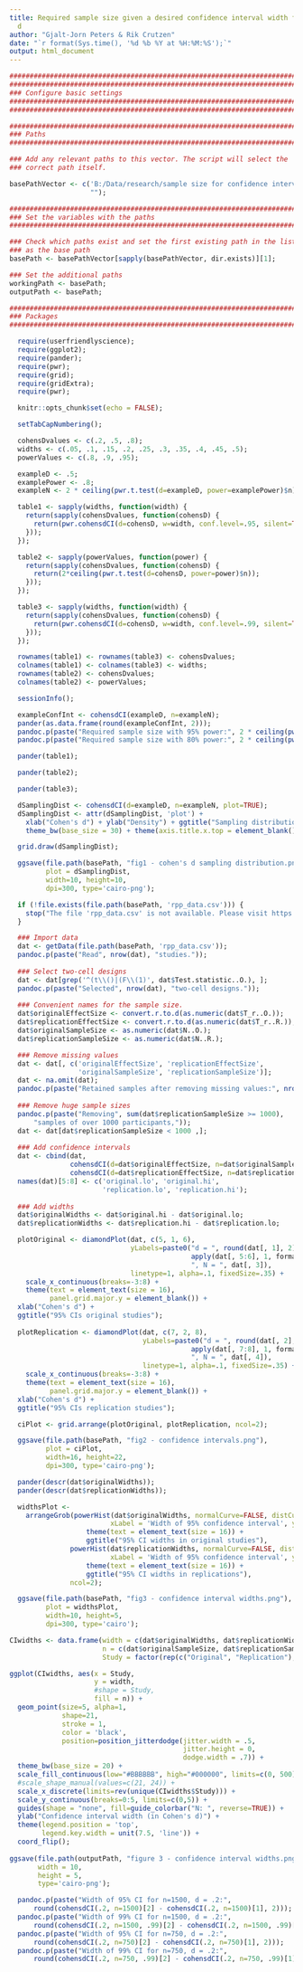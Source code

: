 ```yaml
---
title: Required sample size given a desired confidence interval width for Cohen's
  d
author: "Gjalt-Jorn Peters & Rik Crutzen"
date: "`r format(Sys.time(), '%d %b %Y at %H:%M:%S');`"
output: html_document
---
```


```r

################################################################################
################################################################################
### Configure basic settings
################################################################################
################################################################################

########################################################################
### Paths
########################################################################

### Add any relevant paths to this vector. The script will select the
### correct path itself.

basePathVector <- c('B:/Data/research/sample size for confidence intervals/sample-size-for-confidence-intervals',
                    "");

########################################################################
### Set the variables with the paths
########################################################################

### Check which paths exist and set the first existing path in the list
### as the base path
basePath <- basePathVector[sapply(basePathVector, dir.exists)][1];

### Set the additional paths
workingPath <- basePath;
outputPath <- basePath;

########################################################################
### Packages
########################################################################

  require(userfriendlyscience);
  require(ggplot2);
  require(pander);
  require(pwr);
  require(grid);
  require(gridExtra);
  require(pwr);

  knitr::opts_chunk$set(echo = FALSE);

  setTabCapNumbering();

  cohensDvalues <- c(.2, .5, .8);
  widths <- c(.05, .1, .15, .2, .25, .3, .35, .4, .45, .5);
  powerValues <- c(.8, .9, .95);

  exampleD <- .5;
  examplePower <- .8;
  exampleN <- 2 * ceiling(pwr.t.test(d=exampleD, power=examplePower)$n);

  table1 <- sapply(widths, function(width) {
    return(sapply(cohensDvalues, function(cohensD) {
      return(pwr.cohensdCI(d=cohensD, w=width, conf.level=.95, silent=TRUE));
    }));
  });

  table2 <- sapply(powerValues, function(power) {
    return(sapply(cohensDvalues, function(cohensD) {
      return(2*ceiling(pwr.t.test(d=cohensD, power=power)$n));
    }));
  });

  table3 <- sapply(widths, function(width) {
    return(sapply(cohensDvalues, function(cohensD) {
      return(pwr.cohensdCI(d=cohensD, w=width, conf.level=.99, silent=TRUE));
    }));
  });

  rownames(table1) <- rownames(table3) <- cohensDvalues;
  colnames(table1) <- colnames(table3) <- widths;
  rownames(table2) <- cohensDvalues;
  colnames(table2) <- powerValues;

```

```r

  sessionInfo();

  exampleConfInt <- cohensdCI(exampleD, n=exampleN);
  pander(as.data.frame(round(exampleConfInt, 2)));
  pandoc.p(paste("Required sample size with 95% power:", 2 * ceiling(pwr.t.test(d=exampleConfInt[1], power=.95)$n)));
  pandoc.p(paste("Required sample size with 80% power:", 2 * ceiling(pwr.t.test(d=exampleConfInt[1], power=.80)$n)));
```

```r
  pander(table1);
```

```r
  pander(table2);
```

```r
  pander(table3);
```

```r

  dSamplingDist <- cohensdCI(d=exampleD, n=exampleN, plot=TRUE);
  dSamplingDist <- attr(dSamplingDist, 'plot') +
    xlab("Cohen's d") + ylab("Density") + ggtitle("Sampling distribution for Cohen's d") +
    theme_bw(base_size = 30) + theme(axis.title.x.top = element_blank());

  grid.draw(dSamplingDist);

  ggsave(file.path(basePath, "fig1 - cohen's d sampling distribution.png"),
         plot = dSamplingDist,
         width=10, height=10,
         dpi=300, type='cairo-png');

```

```r

  if (!file.exists(file.path(basePath, 'rpp_data.csv'))) {
    stop("The file 'rpp_data.csv' is not available. Please visit https://osf.io/fgjvw and download it (see https://osf.io/bhcsf for the codebook).");
  }

  ### Import data
  dat <- getData(file.path(basePath, 'rpp_data.csv'));
  pandoc.p(paste("Read", nrow(dat), "studies."));
  
  ### Select two-cell designs
  dat <- dat[grep('^(t\\()|(F\\(1)', dat$Test.statistic..O.), ];
  pandoc.p(paste("Selected", nrow(dat), "two-cell designs."));
  
  ### Convenient names for the sample size.
  dat$originalEffectSize <- convert.r.to.d(as.numeric(dat$T_r..O.));
  dat$replicationEffectSize <- convert.r.to.d(as.numeric(dat$T_r..R.));
  dat$originalSampleSize <- as.numeric(dat$N..O.);
  dat$replicationSampleSize <- as.numeric(dat$N..R.);

  ### Remove missing values
  dat <- dat[, c('originalEffectSize', 'replicationEffectSize',
                 'originalSampleSize', 'replicationSampleSize')];
  dat <- na.omit(dat);
  pandoc.p(paste("Retained samples after removing missing values:", nrow(dat)));
  
  ### Remove huge sample sizes
  pandoc.p(paste("Removing", sum(dat$replicationSampleSize >= 1000),
      "samples of over 1000 participants,"));
  dat <- dat[dat$replicationSampleSize < 1000 ,];
  
  ### Add confidence intervals
  dat <- cbind(dat,
               cohensdCI(d=dat$originalEffectSize, n=dat$originalSampleSize),
               cohensdCI(d=dat$replicationEffectSize, n=dat$replicationSampleSize));
  names(dat)[5:8] <- c('original.lo', 'original.hi',
                       'replication.lo', 'replication.hi');
  
  ### Add widths
  dat$originalWidths <- dat$original.hi - dat$original.lo;
  dat$replicationWidths <- dat$replication.hi - dat$replication.lo;

```

```r

  plotOriginal <- diamondPlot(dat, c(5, 1, 6),
                              yLabels=paste0("d = ", round(dat[, 1], 2), " ",
                                             apply(dat[, 5:6], 1, formatCI),
                                             ", N = ", dat[, 3]),
                              linetype=1, alpha=.1, fixedSize=.35) +
    scale_x_continuous(breaks=-3:8) +
    theme(text = element_text(size = 16),
          panel.grid.major.y = element_blank()) +
  xlab("Cohen's d") +
  ggtitle("95% CIs original studies");
  
  plotReplication <- diamondPlot(dat, c(7, 2, 8),
                                 yLabels=paste0("d = ", round(dat[, 2], 2), " ",
                                             apply(dat[, 7:8], 1, formatCI),
                                             ", N = ", dat[, 4]),
                                 linetype=1, alpha=.1, fixedSize=.35) +
    scale_x_continuous(breaks=-3:8) +
    theme(text = element_text(size = 16),
          panel.grid.major.y = element_blank()) +
  xlab("Cohen's d") +
  ggtitle("95% CIs replication studies");

  ciPlot <- grid.arrange(plotOriginal, plotReplication, ncol=2);

  ggsave(file.path(basePath, "fig2 - confidence intervals.png"),
         plot = ciPlot,
         width=16, height=22,
         dpi=300, type='cairo-png');

```

```r

  pander(descr(dat$originalWidths));
  pander(descr(dat$replicationWidths));

  widthsPlot <-
    arrangeGrob(powerHist(dat$originalWidths, normalCurve=FALSE, distCurve=FALSE, returnPlotOnly = TRUE,
                         xLabel = 'Width of 95% confidence interval', yLabel = 'Number of studies') +
                   theme(text = element_text(size = 16)) +
                   ggtitle("95% CI widths in original studies"),
               powerHist(dat$replicationWidths, normalCurve=FALSE, distCurve=FALSE, returnPlotOnly = TRUE,
                         xLabel = 'Width of 95% confidence interval', yLabel = 'Number of studies') +
                   theme(text = element_text(size = 16)) +
                   ggtitle("95% CI widths in replications"),
               ncol=2);

  ggsave(file.path(basePath, "fig3 - confidence interval widths.png"),
         plot = widthsPlot,
         width=10, height=5,
         dpi=300, type='cairo');

CIwidths <- data.frame(width = c(dat$originalWidths, dat$replicationWidths),
                       n = c(dat$originalSampleSize, dat$replicationSampleSize),
                       Study = factor(rep(c("Original", "Replication"), each=nrow(dat))));

ggplot(CIwidths, aes(x = Study,
                     y = width,
                     #shape = Study,
                     fill = n)) +
  geom_point(size=5, alpha=1,
             shape=21,
             stroke = 1,
             color = 'black',
             position=position_jitterdodge(jitter.width = .5,
                                           jitter.height = 0,
                                           dodge.width = .7)) +
  theme_bw(base_size = 20) +
  scale_fill_continuous(low="#BBBBBB", high="#000000", limits=c(0, 500)) +
  #scale_shape_manual(values=c(21, 24)) +
  scale_x_discrete(limits=rev(unique(CIwidths$Study))) +
  scale_y_continuous(breaks=0:5, limits=c(0,5)) +
  guides(shape = "none", fill=guide_colorbar("N: ", reverse=TRUE)) +
  ylab("Confidence interval width (in Cohen's d)") +
  theme(legend.position = 'top',
        legend.key.width = unit(7.5, 'line')) +
  coord_flip();
  
ggsave(file.path(outputPath, "figure 3 - confidence interval widths.png"), 
       width = 10,
       height = 5,
       type='cairo-png');

  pandoc.p(paste("Width of 95% CI for n=1500, d = .2:",
      round(cohensdCI(.2, n=1500)[2] - cohensdCI(.2, n=1500)[1], 2)));
  pandoc.p(paste("Width of 99% CI for n=1500, d = .2:",
      round(cohensdCI(.2, n=1500, .99)[2] - cohensdCI(.2, n=1500, .99)[1], 2)));
  pandoc.p(paste("Width of 95% CI for n=750, d = .2:",
      round(cohensdCI(.2, n=750)[2] - cohensdCI(.2, n=750)[1], 2)));
  pandoc.p(paste("Width of 99% CI for n=750, d = .2:",
      round(cohensdCI(.2, n=750, .99)[2] - cohensdCI(.2, n=750, .99)[1], 2)));

```
